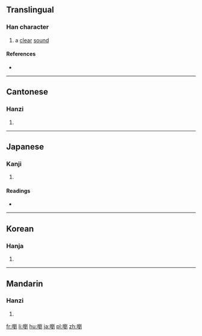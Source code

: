 {{also|瀏}}
==Translingual==

===Han character===
{{Han char|rn=30|rad=口|as=15|sn=18|four=|canj=RHCN|ids=⿰口劉}}

# a [[clear]] [[sound]]

====References====
* {{Han ref|kx=0213.171|dkj=04544|dj=0435.430|hdz=10700.121|uh=56A0|ud=22176}}

----

==Cantonese==

===Hanzi===
{{yue-hanzi|jyut=|y=lau4}}

# {{defn|lang=yue|sort=口15}}

----

==Japanese==

===Kanji===
{{ja-kanji|grade=|rs=口15}}

# {{defn|lang=ja|sort=口15}}

====Readings====
* {{ja-readings|on=[[りゅう]] (ryū)|kun=[[きよい]] (kiyoi)}}

----

==Korean==

===Hanja===
{{ko-hanja|hangeul=류|rv=ryu|mr=ryu}}

# {{defn|lang=ko|sort=口15}}

----

==Mandarin==

===Hanzi===
{{cmn-hanzi|pin=[[liú]] ([[liu2]])|wg=liu<sup>2</sup>}}

# {{defn|lang=cmn|sort=口15}}

[[fr:嚠]]
[[li:嚠]]
[[hu:嚠]]
[[ja:嚠]]
[[pl:嚠]]
[[zh:嚠]]